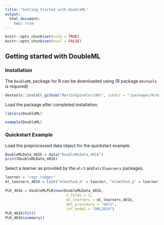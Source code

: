 ```yaml
---
title: "Getting Started with DoubleML"
output: 
  html_document:
    toc: true
---
```


```r
knitr::opts_chunk$set(echo = TRUE)
knitr::opts_chunk$set(eval = FALSE)
```


## Getting started with DoubleML


### Installation 

The `DoubleML` package for R can be downloaded using (R package `devtools` is required)

```r
devtools::install_github("MartinSpindler/dml", subdir = "/packages/R/dml")
```

Load the package after completed installation. 

```r
library(DoubleML)
```

```r
example(DoubleML)
```


### Quickstart Example

Load the preprocessed data object for the quickstart example.  
```r
DoubleMLData_401k = data("DoubleMLData_401k")
print(DoubleMLData_401k)
```


Select a learner as provided by the `mlr3` and `mlr3learners` packages. 

```r
learner = "regr.ranger"
ml_learners_401k = list("mlmethod_m" = learner, "mlmethod_g" = learner)
```


```r
PLR_401k = DoubleMLPLR$new(DoubleMLData_401k,  
                            n_folds = 2,
                            ml_learners = ml_learners_401k, 
                            dml_procedure = "dml2", 
                            inf_model = "DML2018")
PLR_401k$fit()
PLR_401k$summary()
```




